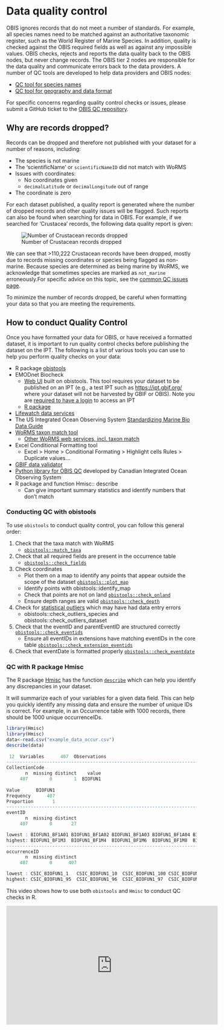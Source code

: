 # Data quality control

OBIS ignores records that do not meet a number of standards. For example, all species names need to be matched against an authoritative taxonomic register, such as the World Register of Marine Species. In addition, quality is checked against the OBIS required fields as well as against any impossible values. OBIS checks, rejects and reports the data quality back to the OBIS nodes, but never change records. The OBIS tier 2 nodes are responsible for the data quality and communicate errors back to the data providers. A number of QC tools are developed to help data providers and OBIS nodes:

* [QC tool for species names](name_matching.html)
* [QC tool for geography and data format](lifewatch_qc.html)

For specific concerns regarding quality control checks or issues, please submit a GitHub ticket to the [OBIS QC repository](https://github.com/iobis/obis-qc/issues).

## Why are records dropped?

 Records can be dropped and therefore not published with your dataset for a number of reasons, including:

* The species is not marine
* The ‘scientificName’ or `scientificNameID` did not match with WoRMS
* Issues with coordinates:
  * No coordinates given
  * `decimalLatitude` or `decimalLongitude` out of range
* The coordinate is zero

For each dataset published, a quality report is generated where the number of dropped records and other quality issues will be flagged. Such reports can also be found when searching for data in OBIS. For example, if we searched for ‘Crustacea’ records, the following data quality report is given:

![Number of Crustacean records dropped](images/crustacean-droppedrecords.png)

We can see that >110,222 Crustacean records have been dropped, mostly due to records missing coordinates or species being flagged as non-marine. Because species are determined as being marine by WoRMS, we acknowledge that sometimes species are marked as `not_marine` erroneously.For specific advice on this topic, see the [common QC issues page](common_qc.html#non-marine-species).

To minimize the number of records dropped, be careful when formatting your data so that you are meeting the requirements.

## How to conduct Quality Control

Once you have formatted your data for OBIS, or have received a formatted dataset, it is important to run quality control checks before publishing the dataset on the IPT. The following is a list of various tools you can use to help you perform quality checks on your data:

* R package [obistools](https://github.com/iobis/obistools)
* EMODnet Biocheck
  * [Web UI](https://rshiny.lifewatch.be/BioCheck/) built on obistools. This tool requires your dataset to be published on an IPT (e.g., a test IPT such as <https://ipt.gbif.org/> where your dataset will not be harvested by GBIF or OBIS). Note you are [required to have a login](ipt.html) to access an IPT
  * [R package](https://github.com/EMODnet/EMODnetBiocheck)
* [Lifewatch data services](https://www.lifewatch.be/data-services/)
* The US Integrated Ocean Observing System [Standardizing Marine Bio Data Guide](https://github.com/ioos/bio_data_guide/blob/main/datasets/TPWD_HARC_BagSeine/TPWD_HARC_BagSeine_OBISENV.md)
* [WoRMS taxon match tool](https://www.marinespecies.org/aphia.php?p=match)
  * [Other WoRMS web services, incl. taxon match](https://www.marinespecies.org/aphia.php?p=webservice)
* Excel Conditional Formatting tool
  * Excel > Home > Conditional Formating > Highlight cells Rules > Duplicate values...
* [GBIF data validator](https://www.gbif.org/tools/data-validator)
* [Python library for OBIS QC](https://github.com/cioos-siooc/pyobistools) developed by Canadian Integrated Ocean Observing System
* R package and function Hmisc:: describe
  * Can give important summary statistics and identify numbers that don’t match

### Conducting QC with obistools

To use `obistools` to conduct quality control, you can follow this general order:

1. Check that the taxa match with WoRMS
    * [`obistools::match_taxa`](https://github.com/iobis/obistools#taxon-matching)
2. Check that all required fields are present in the occurrence table
    * [`obistools::check_fields`](https://github.com/iobis/obistools#check-required-fields)
3. Check coordinates
    * Plot them on a map to identify any points that appear outside the scope of the dataset [`obistools::plot_map`](https://github.com/iobis/obistools#plot-points-on-a-map)
    * Identify points with obistools::identify_map
    * Check that points are not on land [`obistools::check_onland`](https://github.com/iobis/obistools#check-points-on-land)
    * Ensure depth ranges are valid [`obistools::check_depth`](https://github.com/iobis/obistools#check-depth)
4. Check for [statistical outliers](https://github.com/iobis/obistools#check-outliers) which may have had data entry errors
    * obistools::check_outliers_species and obistools::check_outliers_dataset
5. Check that the eventID and parentEventID are structured correctly [`obistools::check_eventids`](https://github.com/iobis/obistools#check-outliers)
    * Ensure all eventIDs in extensions have matching eventIDs in the core table [`obistools::check_extension_eventids`](https://github.com/iobis/obistools#check-eventid-in-an-extension)
6. Check that eventDate is formatted properly [`obistools::check_eventdate`](https://github.com/iobis/obistools#check-eventdate)

### QC with R package Hmisc

The R package [Hmisc](https://cran.r-project.org/web/packages/Hmisc/index.html) has the function [`describe`](https://rdrr.io/cran/Hmisc/man/describe.html) which can help you identify any discrepancies in your dataset.

It will summarize each of your variables for a given data field. This can help you quickly identify any missing data and ensure the number of unique IDs is correct. For example, in an Occurrence table with 1000 records, there should be 1000 unique occurrenceIDs.

```R
library(Hmisc)
library(Hmisc)
data<-read.csv("example_data_occur.csv")
describe(data)
 
 12  Variables      407  Observations
------------------------------------------------------------------------------------------------------------------
CollectionCode 
       n  missing distinct    value 
     407        0        1  BIOFUN1 
                  
Value      BIOFUN1
Frequency      407
Proportion       1
------------------------------------------------------------------------------------------------------------------
eventID 
       n  missing distinct 
     407        0       27 

lowest : BIOFUN1_BF1A01 BIOFUN1_BF1A02 BIOFUN1_BF1A03 BIOFUN1_BF1A04 BIOFUN1_BF1A05
highest: BIOFUN1_BF1M3  BIOFUN1_BF1M4  BIOFUN1_BF1M6  BIOFUN1_BF1M8  BIOFUN1_BF1M9 
------------------------------------------------------------------------------------------------------------------
occurrenceID 
       n  missing distinct 
     407        0      407 

lowest : CSIC_BIOFUN1_1   CSIC_BIOFUN1_10  CSIC_BIOFUN1_100 CSIC_BIOFUN1_101 CSIC_BIOFUN1_102
highest: CSIC_BIOFUN1_95  CSIC_BIOFUN1_96  CSIC_BIOFUN1_97  CSIC_BIOFUN1_98  CSIC_BIOFUN1_99 

```

This video shows how to use both `obistools` and `Hmisc` to conduct QC checks in R.

  <iframe width="560" height="315"
src="https://www.youtube.com/embed/sNzipC6-r90"
frameborder="0"
allow="accelerometer; autoplay; encrypted-media; gyroscope; picture-in-picture"
allowfullscreen></iframe>
